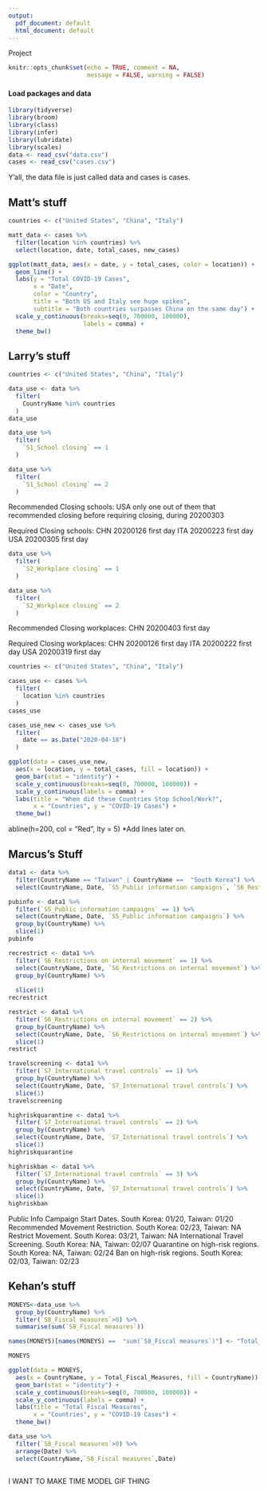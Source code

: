```yaml
---
output:
  pdf_document: default
  html_document: default
---
```

Project

```r
knitr::opts_chunk$set(echo = TRUE, comment = NA, 
                      message = FALSE, warning = FALSE)
```

#### Load packages and data

```r
library(tidyverse)
library(broom)
library(class)
library(infer)
library(lubridate)
library(scales)
data <- read_csv("data.csv")
cases <- read_csv("cases.csv")
```
Y'all, the data file is just called data and cases is cases.

## Matt's stuff

```r
countries <- c("United States", "China", "Italy")

matt_data <- cases %>% 
  filter(location %in% countries) %>% 
  select(location, date, total_cases, new_cases)

ggplot(matt_data, aes(x = date, y = total_cases, color = location)) +
  geom_line() + 
  labs(y = "Total COVID-19 Cases",
       x = "Date",
       color = "Country",
       title = "Both US and Italy see huge spikes",
       subtitle = "Both countries surpasses China on the same day") +
  scale_y_continuous(breaks=seq(0, 700000, 100000),
                     labels = comma) +
  theme_bw()
```


## Larry's stuff

```r
countries <- c("United States", "China", "Italy")

data_use <- data %>% 
  filter(
    CountryName %in% countries
  )
data_use
```

```r
data_use %>% 
  filter(
    `S1_School closing` == 1
  )

data_use %>%
  filter(
    `S1_School closing` == 2
  )
```

Recommended Closing schools:
USA only one out of them that recommended closing before requiring closing, during 20200303

Required Closing schools:
CHN 20200126 first day
ITA 20200223 first day
USA 20200305 first day

```r
data_use %>% 
  filter(
    `S2_Workplace closing` == 1
  )

data_use %>%
  filter(
    `S2_Workplace closing` == 2
  )
```

Recommended Closing workplaces:
CHN 20200403 first day

Required Closing workplaces:
CHN 20200126 first day
ITA 20200222 first day
USA 20200319 first day

```r
countries <- c("United States", "China", "Italy")

cases_use <- cases %>% 
  filter(
    location %in% countries
  )
cases_use
```

```r
cases_use_new <- cases_use %>% 
  filter(
    date == as.Date("2020-04-18")
  )

ggplot(data = cases_use_new, 
  aes(x = location, y = total_cases, fill = location)) +
  geom_bar(stat = "identity") +
  scale_y_continuous(breaks=seq(0, 700000, 100000)) +
  scale_y_continuous(labels = comma) +
  labs(title = "When did these Countries Stop School/Work?",
       x = "Countries", y = "COVID-19 Cases") +
  theme_bw()
```
abline(h=200, col = "Red", lty = 5) *Add lines later on.


## Marcus's Stuff

```r
data1 <- data %>%
  filter(CountryName == "Taiwan" | CountryName ==  "South Korea") %>%
  select(CountryName, Date, `S5_Public information campaigns`, `S6_Restrictions on internal movement`,`S7_International travel controls`)

pubinfo <- data1 %>%
  filter(`S5_Public information campaigns` == 1) %>%
  select(CountryName, Date, `S5_Public information campaigns`) %>%
  group_by(CountryName) %>%
  slice(1)
pubinfo

recrestrict <- data1 %>%
  filter(`S6_Restrictions on internal movement` == 1) %>%
  select(CountryName, Date, `S6_Restrictions on internal movement`) %>%
  group_by(CountryName) %>%
  
  slice(1)
recrestrict

restrict <- data1 %>%
  filter(`S6_Restrictions on internal movement` == 2) %>%
  group_by(CountryName) %>%
  select(CountryName, Date, `S6_Restrictions on internal movement`) %>%
  slice(1)
restrict

travelscreening <- data1 %>%
  filter(`S7_International travel controls` == 1) %>%
  group_by(CountryName) %>%
  select(CountryName, Date, `S7_International travel controls`) %>%
  slice(1)
travelscreening

highriskquarantine <- data1 %>%
  filter(`S7_International travel controls` == 2) %>%
  group_by(CountryName) %>%
  select(CountryName, Date, `S7_International travel controls`) %>%
  slice(1)
highriskquarantine

highriskban <- data1 %>%
  filter(`S7_International travel controls` == 3) %>%
  group_by(CountryName) %>%
  select(CountryName, Date, `S7_International travel controls`) %>%
  slice(1)
highriskban
```

Public Info Campaign Start Dates. South Korea: 01/20, Taiwan: 01/20
Recommended Movement Restriction. South Korea: 02/23, Taiwan: NA
Restrict Movement. South Korea: 03/21, Taiwan: NA
International Travel Screening. South Korea: NA, Taiwan: 02/07
Quarantine on high-risk regions. South Korea: NA, Taiwan: 02/24
Ban on high-risk regions. South Korea: 02/03, Taiwan: 02/23

## Kehan's stuff
```r
MONEYS<-data_use %>% 
  group_by(CountryName) %>% 
  filter(`S8_Fiscal measures`>0) %>% 
  summarise(sum(`S8_Fiscal measures`)) 

names(MONEYS)[names(MONEYS) ==  "sum(`S8_Fiscal measures`)"] <- "Total_Fiscal_Measures"

MONEYS
```


```r
ggplot(data = MONEYS, 
  aes(x = CountryName, y = Total_Fiscal_Measures, fill = CountryName)) +
  geom_bar(stat = "identity") +
  scale_y_continuous(breaks=seq(0, 700000, 100000)) +
  scale_y_continuous(labels = comma) +
  labs(title = "Total Fiscal Measures",
       x = "Countries", y = "COVID-19 Cases") +
  theme_bw()
```

```r
data_use %>% 
  filter(`S8_Fiscal measures`>0) %>% 
  arrange(Date) %>% 
  select(CountryName,`S8_Fiscal measures`,Date)
  
```
I WANT TO MAKE TIME MODEL GIF THING


